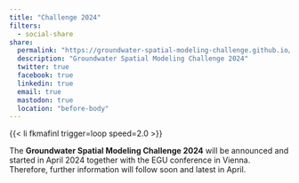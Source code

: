 ```yaml
---
title: "Challenge 2024"
filters:
  - social-share
share:
  permalink: "https://groundwater-spatial-modeling-challenge.github.io/challenge2024/"
  description: "Groundwater Spatial Modeling Challenge 2024"
  twitter: true
  facebook: true
  linkedin: true
  email: true
  mastodon: true
  location: "before-body"
---
```


{{< li fkmafinl trigger=loop speed=2.0 >}}

The **Groundwater Spatial Modeling Challenge 2024** will be announced and started in April 2024 together with the EGU conference in Vienna. Therefore, further information will follow soon and latest in April.
